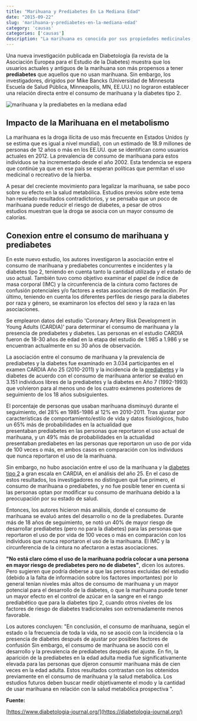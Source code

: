 ```yaml
---
title: "Marihuana y Prediabetes En La Mediana Edad"
date: "2015-09-22"
slug: 'marihuana-y-prediabetes-en-la-mediana-edad'
category: 'causas'
categories: ['causas']
description: "La marihuana es conocida por sus propiedades medicinales y recreativas desde tiempos ancestrales. Pero al parecer puede ser un factor de prediabetes. Marihuana y Prediabetes En La Mediana Edad"
---
```


Una nueva investigación publicada en Diabetología (la revista de la Asociación Europea para el Estudio de la Diabetes) muestra que los usuarios actuales y antiguos de la marihuana son más propensos a tener **prediabetes** que aquellos que no usan marihuana. Sin embargo, los investigadores, dirigidos por Mike Bancks (Universidad de Minnesota Escuela de Salud Pública, Minneapolis, MN, EE.UU.) no lograron establecer una relación directa entre el consumo de marihuana y la diabetes tipo 2.


![marihuana y la prediabetes en la mediana edad](/images/marihuana-prediabetes-mediana-edad.webp)


## Impacto de la Marihuana en el metabolismo

La marihuana es la droga ilícita de uso más frecuente en Estados Unidos (y se estima que es igual a nivel mundial), con un estimado de 18.9 millones de personas de 12 años o más en los EE.UU. que se identifican como usuarios actuales en 2012. La prevalencia de consumo de marihuana para estos individuos se ha incrementado desde el año 2002. Esta tendencia se espera que continúe ya que en ese país se esperan políticas que permitan el uso medicinal o recreativo de la hierba.

A pesar del creciente movimiento para legalizar la marihuana, se sabe poco sobre su efecto en la salud metabólica. Estudios previos sobre este tema han revelado resultados contradictorios, y se pensaba que un poco de marihuana puede reducir el riesgo de diabetes, a pesar de otros estudios muestran que la droga se asocia con un mayor consumo de calorías.

## Conexion entre el consumo de marihuana y prediabetes

En este nuevo estudio, los autores investigaron la asociación entre el consumo de marihuana y prediabetes concurrentes e incidentes y la diabetes tipo 2, teniendo en cuenta tanto la cantidad utilizada y el estado de uso actual. También tuvo como objetivo examinar el papel de índice de masa corporal (IMC) y la circunferencia de la cintura como factores de confusión potenciales y/o factores a estas asociaciones de mediación. Por último, teniendo en cuenta los diferentes perfiles de riesgo para la diabetes por raza y género, se examinaron los efectos del sexo y la raza en las asociaciones.

Se emplearon datos del estudio 'Coronary Artery Risk Development in Young Adults (CARDIA)' para determinar el consumo de marihuana y la presencia de prediabetes y diabetes. Las personas en el estudio CARDIA fueron de 18-30 años de edad en la etapa del estudio de 1.985 a 1.986 y se encuentran actualmente en su 30 años de observación.

La asociación entre el consumo de marihuana y la prevalencia de prediabetes y la diabetes fue examinado en 3.034 participantes en el examen CARDIA Año 25 (2010-2011) y la incidencia de la [prediabetes](/sintomas-de-prediabetes/) y la diabetes de acuerdo con el consumo de marihuana anterior se evaluó en 3.151 individuos libres de la prediabetes y la diabetes en Año 7 (1992-1993) que volvieron para al menos uno de los cuatro exámenes posteriores de seguimiento de los 18 años subsiguientes.

El porcentaje de personas que usaban marihuana disminuyó durante el seguimiento, del 28% en 1985-1986 al 12% en 2010-2011. Tras ajustar por características de comportamiento/estilo de vida y datos fisiológicos, hubo un 65% más de probabilidades en la actualidad que presentaban prediabetes en las personas que reportaron el uso actual de marihuana, y un 49% más de probabilidades en la actualidad presentaban prediabetes en las personas que reportaron un uso de por vida de 100 veces o más, en ambos casos en comparación con los individuos que nunca reportaron el uso de la marihuana.

Sin embargo, no hubo asociación entre el uso de la marihuana y la [diabetes tipo 2](/diabetes-tipo-2/) a gran escala en CARDIA, en el análisis del año 25. En el caso de estos resultados, los investigadores no distinguen qué fue primero, el consumo de marihuana o prediabetes, y no fue posible tener en cuenta si las personas optan por modificar su consumo de marihuana debido a la preocupación por su estado de salud.

Entonces, los autores hicieron más análisis, donde el consumo de marihuana se evaluó antes del desarrollo o no de la prediabetes. Durante más de 18 años de seguimiento, se notó un 40% de mayor riesgo de desarrollar prediabetes (pero no para la diabetes) para las personas que reportaron el uso de por vida de 100 veces o más en comparación con los individuos que nunca reportaron el uso de la marihuana. El IMC y la circunferencia de la cintura no afectaron a estas asociaciones.

**"No está claro cómo el uso de la marihuana podría colocar a una persona en mayor riesgo de prediabetes pero no de diabetes"**, dicen los autores. Pero sugieren que podría deberse a que las personas excluidas del estudio (debido a la falta de información sobre los factores importantes) por lo general tenían niveles más altos de consumo de marihuana y un mayor potencial para el desarrollo de la diabetes, o que la marihuana puede tener un mayor efecto en el control de azúcar en la sangre en el rango prediabético que para la diabetes tipo 2, cuando otros niveles de los factores de riesgo de diabetes tradicionales son extremadamente menos favorable.

Los autores concluyen: "En conclusión, el consumo de marihuana, según el estado o la frecuencia de toda la vida, no se asoció con la incidencia o la presencia de diabetes después de ajustar por posibles factores de confusión Sin embargo, el consumo de marihuana se asoció con el desarrollo y la prevalencia de prediabetes después del ajuste. En fin, la aparición de la prediabetes en la edad adulta media fue significativamente elevada para las personas que dijeron consumir marihuana más de cien veces en la edad adulta. Estos resultados contrastan con los obtenidos previamente en el consumo de marihuana y la salud metabólica. Los estudios futuros deben buscar medir objetivamente el modo y la cantidad de usar marihuana en relación con la salud metabólica prospectiva ".

**Fuente:**

[https://www.diabetologia-journal.org/](https://diabetologia-journal.org/)
